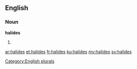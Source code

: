 ==English==

===Noun===
'''halides'''

# {{plural of|[[halide]]}}

[[Category:English plurals]]

[[ar:halides]]
[[et:halides]]
[[fr:halides]]
[[ku:halides]]
[[my:halides]]
[[sv:halides]]